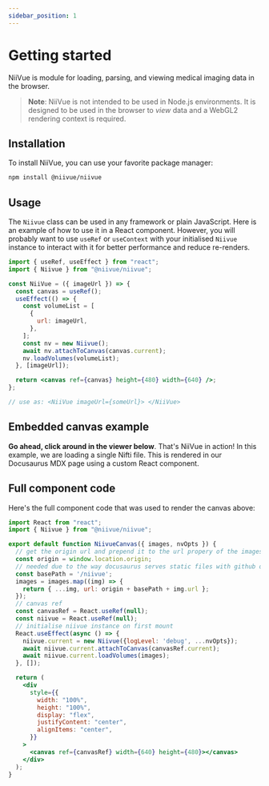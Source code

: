 ```yaml
---
sidebar_position: 1
---
```



# Getting started

NiiVue is module for loading, parsing, and viewing medical imaging data in the browser.

> **Note**: NiiVue is not intended to be used in Node.js environments. It is designed to be used in the browser to _view_ data and a WebGL2 rendering context is required. 

## Installation

To install NiiVue, you can use your favorite package manager:

```bash
npm install @niivue/niivue
```

## Usage

The `Niivue` class can be used in any framework or plain JavaScript. Here is an example of how to use it in a React component. However, you will probably want to use `useRef` or `useContext` with your initialised `Niivue` instance to interact with it for better performance and reduce re-renders.

```jsx
import { useRef, useEffect } from "react";
import { Niivue } from "@niivue/niivue";

const NiiVue = ({ imageUrl }) => {
  const canvas = useRef();
  useEffect(() => {
    const volumeList = [
      {
        url: imageUrl,
      },
    ];
    const nv = new Niivue();
    await nv.attachToCanvas(canvas.current);
    nv.loadVolumes(volumeList);
  }, [imageUrl]);

  return <canvas ref={canvas} height={480} width={640} />;
};

// use as: <NiiVue imageUrl={someUrl}> </NiiVue>
```
## Embedded canvas example

**Go ahead, click around in the viewer below**. That's NiiVue in action! In this example, we are loading a single Nifti file. This is rendered in our Docusaurus MDX page using a custom React component.

<NiivueBrowserWrapper>
  <BasicNiivueCanvas
  images={[
    { url: "https://niivue.github.io/niivue-demo-images/mni152.nii.gz" }
  ]}
  />
</NiivueBrowserWrapper>


## Full component code

Here's the full component code that was used to render the canvas above:

```jsx
import React from "react";
import { Niivue } from "@niivue/niivue";

export default function NiivueCanvas({ images, nvOpts }) {
  // get the origin url and prepend it to the url propery of the images
  const origin = window.location.origin;
  // needed due to the way docusaurus serves static files with github orgs pages
  const basePath = '/niivue'; 
  images = images.map((img) => {
    return { ...img, url: origin + basePath + img.url };
  });
  // canvas ref
  const canvasRef = React.useRef(null);
  const niivue = React.useRef(null);
  // initialise niivue instance on first mount
  React.useEffect(async () => {
    niivue.current = new Niivue({logLevel: 'debug', ...nvOpts});
    await niivue.current.attachToCanvas(canvasRef.current);
    await niivue.current.loadVolumes(images);
  }, []);

  return (
    <div
      style={{
        width: "100%",
        height: "100%",
        display: "flex",
        justifyContent: "center",
        alignItems: "center",
      }}
    >
      <canvas ref={canvasRef} width={640} height={480}></canvas>
    </div>
  );
}
```
